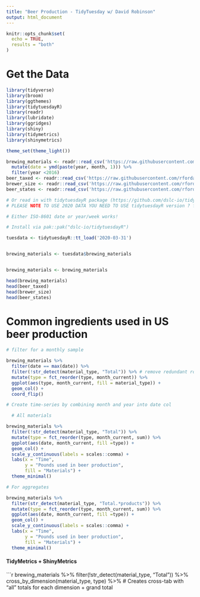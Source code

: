 ```yaml
---
title: "Beer Production - TidyTuesday w/ David Robinson"
output: html_document
---
```


```r
knitr::opts_chunk$set(
  echo = TRUE,
  results = "both"
)
```

# Get the Data

```r
library(tidyverse)
library(broom)
library(ggthemes)
library(tidytuesdayR)
library(readr)
library(lubridate)
library(ggridges)
library(shiny)
library(tidymetrics)
library(shinymetrics)

theme_set(theme_light())

brewing_materials <- readr::read_csv('https://raw.githubusercontent.com/rfordatascience/tidytuesday/main/data/2020/2020-03-31/brewing_materials.csv') %>%
  mutate(date = ymd(paste(year, month, 1))) %>%
  filter(year <2016)
beer_taxed <- readr::read_csv('https://raw.githubusercontent.com/rfordatascience/tidytuesday/main/data/2020/2020-03-31/beer_taxed.csv')
brewer_size <- readr::read_csv('https://raw.githubusercontent.com/rfordatascience/tidytuesday/main/data/2020/2020-03-31/brewer_size.csv')
beer_states <- readr::read_csv('https://raw.githubusercontent.com/rfordatascience/tidytuesday/main/data/2020/2020-03-31/beer_states.csv')

# Or read in with tidytuesdayR package (https://github.com/dslc-io/tidytuesdayR)
# PLEASE NOTE TO USE 2020 DATA YOU NEED TO USE tidytuesdayR version ? from GitHub

# Either ISO-8601 date or year/week works!

# Install via pak::pak("dslc-io/tidytuesdayR")

tuesdata <- tidytuesdayR::tt_load('2020-03-31')


brewing_materials <- tuesdata$brewing_materials


brewing_materials <- brewing_materials 
```

```r

head(brewing_materials)
head(beer_taxed)
head(brewer_size)
head(beer_states)

```


# Common ingredients used in US beer production

```r

# filter for a monthly sample

brewing_materials %>%
  filter(date == max(date)) %>%
  filter(!str_detect(material_type, "Total")) %>% # remove redundant rows for total grain products
  mutate(type = fct_reorder(type, month_current)) %>%
  ggplot(aes(type, month_current, fill = material_type)) +
  geom_col() +
  coord_flip()

# Create time-series by combining month and year into date col

  # All materials

brewing_materials %>%
  filter(!str_detect(material_type, "Total")) %>%
  mutate(type = fct_reorder(type, month_current, sum)) %>%
  ggplot(aes(date, month_current, fill =type)) +
  geom_col() +
  scale_y_continuous(labels = scales::comma) +
  labs(x = "Time",
       y = "Pounds used in beer production",
       fill = "Materials") +
  theme_minimal()

# For aggregates

brewing_materials %>%
  filter(str_detect(material_type, "Total.*products")) %>%
  mutate(type = fct_reorder(type, month_current, sum)) %>%
  ggplot(aes(date, month_current, fill =type)) +
  geom_col() +
  scale_y_continuous(labels = scales::comma) +
  labs(x = "Time",
       y = "Pounds used in beer production",
       fill = "Materials") +
  theme_minimal()

```



#### TidyMetrics + ShinyMetrics


```r

brewing_materials %>%
  filter(!str_detect(material_type, "Total")) %>%
  cross_by_dimension(material_type, type) %>% # Creates cross-tab with "all" totals for each dimension + grand total
  





























